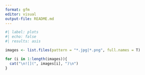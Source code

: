 ```yaml
---
format: gfm
editor: visual
output-file: README.md
---
```


```r
#| label: plots
#| echo: false
#| results: asis

images <- list.files(pattern = "*.jpg|*.png", full.names = T)

for (i in 1:length(images)){
  cat("\n![](", images[i], ")\n")
}
```
